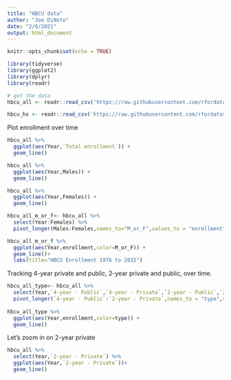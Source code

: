 ```yaml
---
title: "HBCU data"
author: "Joe DiNoto"
date: "2/6/2021"
output: html_document
---
```


```r
knitr::opts_chunk$set(echo = TRUE)
```

```r
library(tidyverse)
library(ggplot2)
library(dplyr) 
library(readr)
```


```r
# get the data
hbcu_all <- readr::read_csv('https://raw.githubusercontent.com/rfordatascience/tidytuesday/master/data/2021/2021-02-02/hbcu_all.csv')

hbcu_hs <- readr::read_csv('https://raw.githubusercontent.com/rfordatascience/tidytuesday/master/data/2021/2021-02-02/hs_students.csv')
```

Plot enrollment over time
```r
hbcu_all %>%
  ggplot(aes(Year,`Total enrollment`)) +
  geom_line()
```
```r
hbcu_all %>%
  ggplot(aes(Year,Males)) +
  geom_line()
```


```r
hbcu_all %>%
  ggplot(aes(Year,Females)) +
  geom_line()
```

```r
hbcu_all_m_or_f<- hbcu_all %>%
  select(Year:Females) %>%
  pivot_longer(Males:Females,names_to="M_or_F",values_to = "enrollment")

hbcu_all_m_or_f %>%
  ggplot(aes(Year,enrollment,color=M_or_F)) +
  geom_line()+
  labs(title="HBCU Enrollment 1976 to 2015")
```

Tracking 4-year private and public, 2-year private and public, over time. 

```r
hbcu_all_type<- hbcu_all %>% 
  select(Year,`4-year - Public`,`4-year - Private`,`2-year - Public`,`2-year - Private`) %>%
  pivot_longer(`4-year - Public`:`2-year - Private`,names_to = "type",values_to ="enrollment")
  
hbcu_all_type %>%
  ggplot(aes(Year,enrollment,color=type)) +
  geom_line()

```

Let's zoom in on 2-year private

```r
hbcu_all %>% 
  select(Year,`2-year - Private`) %>%
  ggplot(aes(Year,`2-year - Private`))+
  geom_line()
  
```

